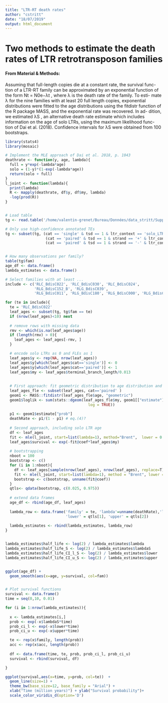 ```yaml
---
title: "LTR-RT death rates"
author: "cstritt"
date: "18/07/2019"
output: html_document
---
```


# Two methods to estimate the death rates of LTR retrotransposon families

#### From Material & Methods:
Assuming that full-length copies die at a constant rate, the survival func-
tion of a LTR-RT family can be approximated by an exponential function
of the form Nt = N0e−λt , where λ is the death rate of the family. To esti-
mate λ for the nine families with at least 20 full length copies, exponential
distributions were fitted to the age distributions using the fitdistr function
of the R package MASS, and the exponential rate was recovered. In ad-
dition, we estimated λS , an alternative death rate estimate which includes
information on the age of solo LTRs, using the maximum likelihood func-
tion of Dai et al. (2018). Confidence intervals for λS were obtained from 100
bootstraps.


```r

library(stats4)
library(mosaic)

# Implement the MLE approach of Dai et al. 2018, p. 1043
deathrate <- function(y, age, lambda){
  full = y*exp(-lambda*age)
  solo = (1-y)*(1-exp(-lambda*age))
  return(solo + full)
}
l_joint <- function(lambda){
  print(lambda)
  R <- mapply(deathrate, df$y, df$my, lambda)
  -log(prod(R))
}


# Load table
tg <- read.table('/home/valentin-grenet/Bureau/Données/data_stritt/SuppTable1.LTR-RTs.Bd21.tsv', header=T)

# Only use high-confidence annotated TEs
tg <- subset(tg, (cat == 'single' & tsd == 1 & ltr_context == 'solo_LTR') | 
                  (cat == 'paired' & tsd == 1 & strand == '+' & ltr_context == "five_prime_LTR-three_prime_LTR") |
                  (cat == 'paired' & tsd == 1 & strand == '-' & ltr_context == "three_prime_LTR-five_prime_LTR"))


# How many observations per family?
table(tg$fam)
age_df <- data.frame()
lambda_estimates <- data.frame()

# Select families with at least ...
include <- c('RLC_BdisC022', 'RLC_BdisC030', 'RLC_BdisC024', 
             'RLG_BdisC152_B', 'RLG_BdisC039', 
             'RLG_BdisC011', 'RLG_BdisC180', 'RLG_BdisC000', 'RLG_BdisC014')

for (te in include){ 
  te = 'RLC_BdisC022'
  leaf_ages <- subset(tg, tg$fam == te)
  if (nrow(leaf_ages)<10) next
    
  # remove rows with missing data
  rmv <- which(is.na(leaf_ages$age))
  if (length(rmv) > 0){
    leaf_ages <- leaf_ages[-rmv, ]
  }

  # encode solo LTRs as 0 and FLEs as 1
  leaf_ages$y <- rep(NA, nrow(leaf_ages))
  leaf_ages$y[which(leaf_ages$cat=='single')] <- 0
  leaf_ages$y[which(leaf_ages$cat=='paired')] <- 1
  leaf_ages$my <- leaf_ages$terminal_branch_length/0.013
    
  
  # First approach: fit geometric distribution to age distribution and recover death rate
  leaf_ages_fle <- subset(leaf_ages, cat=='paired' )
  geom1 <- MASS::fitdistr(leaf_ages_fle$age, "geometric")
  geom1$loglik <- sum(stats::dgeom(leaf_ages_fle$my, geom1[["estimate"]], 
                                     log = TRUE))
    
  p1 <- geom1$estimate["prob"]
  deathRate <- p1/(1 - p1) # eq.(4)?
    
  # Second approach, including solo LTR age
  df <- leaf_ages
  fit <- mle(l_joint, start=list(lambda=1), method="Brent",  lower = 0.001, upper = 20)
  leaf_ages$survival <- exp(-fit@coef*leaf_ages$my)
    
  # bootstrapping
  nboot = 100
  bootstrap <- c()
  for (i in 1:nboot){
    df <- leaf_ages[sample(nrow(leaf_ages), nrow(leaf_ages), replace=T), ]
    fit <- mle(l_joint, start=list(lambda=1), method = "Brent", lower = 0.001, upper = 20)
    bootstrap <- c(bootstrap, unname(fit@coef))
  }
  qtls<- qdata(bootstrap, c(0.025, 0.975))
  
  # extend data frames
  age_df <- rbind(age_df, leaf_ages)
    
  lambda_row <- data.frame('family' = te, 'lambda'=unname(deathRate),'lambdaS' = unname(fit@coef),
                           'lower' = qtls[1], 'upper' = qtls[2])
    
  lambda_estimates <- rbind(lambda_estimates, lambda_row)
}


lambda_estimates$half_life <- log(2) / lambda_estimates$lambda
lambda_estimates$half_life_S <- log(2) / lambda_estimates$lambdaS
lambda_estimates$half_life_CI_l_S <- log(2) / lambda_estimates$lower
lambda_estimates$half_life_CI_u_S <- log(2) / lambda_estimates$upper


ggplot(age_df) + 
  geom_smooth(aes(x=age, y=survival, col=fam)) 


# Plot survival functions
survival <- data.frame()
time = seq(0,10, 0.01)

for (i in 1:nrow(lambda_estimates)){
  
  x <- lambda_estimates[i,]
  prob <- exp(-x$lambdaS*time)
  prob_ci_l <- exp(-x$lower*time)
  prob_ci_u <- exp(-x$upper*time)

  te <- rep(x$family, length(prob))
  acc <- rep(x$acc, length(prob))
  
  df <- data.frame(time, te, prob, prob_ci_l, prob_ci_u)
  survival <- rbind(survival, df)

}

ggplot(survival,aes(x=time, y=prob, col=te))  + 
  geom_line(size=1) +
  theme_bw(base_size=12, base_family = "Arial") +
  xlab("Time (million years)") + ylab("Survival probability")+
  scale_color_viridis_d(option='D')
```
